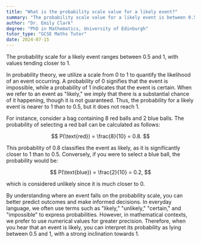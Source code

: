 ```yaml
---
title: "What is the probability scale value for a likely event?"
summary: "The probability scale value for a likely event is between 0.5 and 1, but closer to 1."
author: "Dr. Emily Clark"
degree: "PhD in Mathematics, University of Edinburgh"
tutor_type: "GCSE Maths Tutor"
date: 2024-07-15
---
```


The probability scale for a likely event ranges between $0.5$ and $1$, with values tending closer to $1$.

In probability theory, we utilize a scale from $0$ to $1$ to quantify the likelihood of an event occurring. A probability of $0$ signifies that the event is impossible, while a probability of $1$ indicates that the event is certain. When we refer to an event as "likely," we imply that there is a substantial chance of it happening, though it is not guaranteed. Thus, the probability for a likely event is nearer to $1$ than to $0.5$, but it does not reach $1$.

For instance, consider a bag containing $8$ red balls and $2$ blue balls. The probability of selecting a red ball can be calculated as follows:

$$
P(\text{red}) = \frac{8}{10} = 0.8.
$$

This probability of $0.8$ classifies the event as likely, as it is significantly closer to $1$ than to $0.5$. Conversely, if you were to select a blue ball, the probability would be:

$$
P(\text{blue}) = \frac{2}{10} = 0.2,
$$

which is considered unlikely since it is much closer to $0$.

By understanding where an event falls on the probability scale, you can better predict outcomes and make informed decisions. In everyday language, we often use terms such as "likely," "unlikely," "certain," and "impossible" to express probabilities. However, in mathematical contexts, we prefer to use numerical values for greater precision. Therefore, when you hear that an event is likely, you can interpret its probability as lying between $0.5$ and $1$, with a strong inclination towards $1$.
    